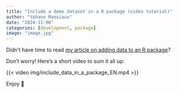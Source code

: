 ```yaml
---
title: "Include a demo dataset in a R package (video tutorial)"
author: "Yohann Mansiaux"
date: "2024-11-06"
categories: [development, package]
image: "image.jpg"
---
```


Didn't have time to read [my article on adding data to an R package](https://ymansiaux.github.io/yohann-data/datainpkgs)? 

Don't worry! Here's a short video to sum it all up: 

{{< video img/include_data_in_a_package_EN.mp4 >}}

Enjoy 🍿 
